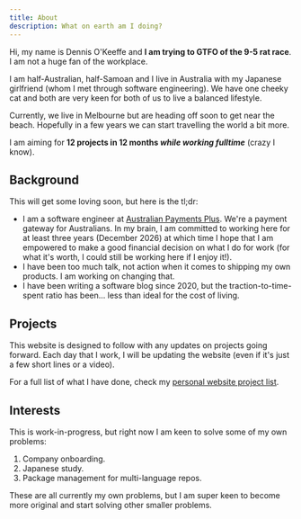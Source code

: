 ```yaml
---
title: About
description: What on earth am I doing?
---
```


Hi, my name is Dennis O'Keeffe and **I am trying to GTFO of the 9-5 rat race**. I am not a huge fan of the workplace.

I am half-Australian, half-Samoan and I live in Australia with my Japanese girlfriend (whom I met through software engineering). We have one cheeky cat and both are very keen for both of us to live a balanced lifestyle. 

Currently, we live in Melbourne but are heading off soon to get near the beach. Hopefully in a few years we can start travelling the world a bit more.

I am aiming for **12 projects in 12 months _while working fulltime_** (crazy I know).

## Background

This will get some loving soon, but here is the tl;dr:

- I am a software engineer at [Australian Payments Plus](https://auspayplus.com.au/). We're a payment gateway for Australians. In my brain, I am committed to working here for at least three years (December 2026) at which time I hope that I am empowered to make a good financial decision on what I do for work (for what it's worth, I could still be working here if I enjoy it!).
- I have been too much talk, not action when it comes to shipping my own products. I am working on changing that.
- I have been writing a software blog since 2020, but the traction-to-time-spent ratio has been... less than ideal for the cost of living.

## Projects

This website is designed to follow with any updates on projects going forward. Each day that I work, I will be updating the website (even if it's just a few short lines or a video).

For a full list of what I have done, check my [personal website project list](https://www.dennisokeeffe.com/#projects).

## Interests

This is work-in-progress, but right now I am keen to solve some of my own problems:

1. Company onboarding.
2. Japanese study.
3. Package management for multi-language repos.

These are all currently my own problems, but I am super keen to become more original and start solving other smaller problems.

